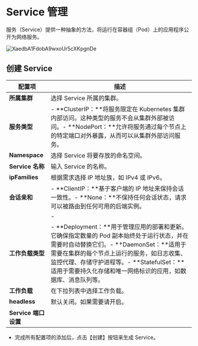# Service 管理

服务（Service）提供一种抽象的方法，将运行在容器组（Pod）上的应用程序公开为网络服务。

![XaedbA1FdobA9wxoUr5cXKpgnDe](/static/XaedbA1FdobA9wxoUr5cXKpgnDe.png)

## **创建 Service**

| **配置项**           | **描述**                                                     |
| -------------------- | ------------------------------------------------------------ |
| **所属集群**         | 选择 Service 所属的集群。                                    |
| **服务类型**         | - **ClusterIP：**将服务限定在 Kubernetes 集群内部访问。这种类型的服务不会从集群外部被访问。- **NodePort：**允许将服务通过每个节点上的特定端口对外暴露，从而可以从集群外部访问服务。 |
| **Namespace**        | 选择 Service 将要存放的命名空间。                            |
| **Service 名称**     | 输入 Service 的名称。                                        |
| **ipFamilies**       | 根据需求选择 IP 地址族，如 IPv4 或 IPv6。                    |
| **会话亲和**         | - **ClientIP：**基于客户端的 IP 地址来保持会话一致性。- **None：**不保持任何会话状态，请求可以被路由到任何可用的后端实例。 |
|                      | -                                                            |
| **工作负载类型**     | - **Deployment：**用于管理应用的部署和更新。它确保指定数量的 Pod 副本始终处于运行状态，并在需要时自动替换它们。- **DaemonSet：**适用于需要在集群的每个节点上运行的服务，如日志收集、监控代理、存储守护进程等。- **StatefulSet：**适用于需要持久化存储和唯一网络标识的应用，如数据库、消息队列等。 |
| **工作负载**         | 在下拉列表中选择工作负载。                                   |
| **headless**         | 默认关闭。如果需要请开启。                                   |
| **Service 端口设置** |                                                              |

- 完成所有配置项的添加后，点击【创建】按钮来生成 Service。